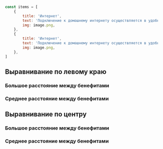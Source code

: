 
```javascript collapse=Демо данные
const items = [
    {
        title: 'Интернет',
        text: 'Подключение к домашнему интернету осуществляется в удобное для вас время по технологиям Ethernet, Docsis.',
        img: image.png,
    },
    {
        title: 'Интернет',
        text: 'Подключение к домашнему интернету осуществляется в удобное для вас время по технологиям Ethernet, Docsis.',
        img: image.png,
    },
]
```

## Выравнивание по левому краю

### Большое расстояние между бенефитами

<Playground>
    <BenefitsPictures
        items={twoItems}
    />
</Playground>

<Playground>
    <BenefitsPictures
        items={threeItems}
    />
</Playground>

<Playground>
    <BenefitsPictures
        items={fourItems}
    />
</Playground>

### Среднее расстояние между бенефитами

<Playground>
    <BenefitsPictures
        gridGap="medium"
        items={twoItems}
    />
</Playground>

<Playground>
    <BenefitsPictures
        gridGap="medium"
        items={threeItems}
    />
</Playground>

<Playground>
    <BenefitsPictures
        gridGap="medium"
        items={fourItems}
    />
</Playground>

## Выравнивание по центру

### Большое расстояние между бенефитами

<Playground>
    <BenefitsPictures
        hAlign="center"
        items={twoItems}
    />
</Playground>

<Playground>
    <BenefitsPictures
        hAlign="center"
        items={threeItems}
    />
</Playground>

<Playground>
    <BenefitsPictures
        hAlign="center"
        items={fourItems}
    />
</Playground>

### Среднее расстояние между бенефитами

<Playground>
    <BenefitsPictures
        gridGap="medium"
        hAlign="center"
        items={twoItems}
    />
</Playground>

<Playground>
    <BenefitsPictures
        gridGap="medium"
        hAlign="center"
        items={threeItems}
    />
</Playground>

<Playground>
    <BenefitsPictures
        gridGap="medium"
        hAlign="center"
        items={fourItems}
    />
</Playground>
